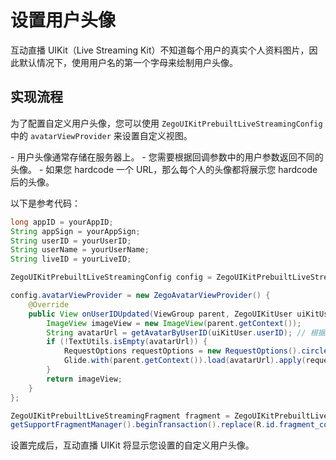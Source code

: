 # 设置用户头像


互动直播 UIKit（Live Streaming Kit）不知道每个用户的真实个人资料图片，因此默认情况下，使用用户名的第一个字母来绘制用户头像。


## 实现流程

为了配置自定义用户头像，您可以使用 `ZegoUIKitPrebuiltLiveStreamingConfig` 中的 `avatarViewProvider` 来设置自定义视图。


<Warning title="Warning">
- 用户头像通常存储在服务器上。
- 您需要根据回调参数中的用户参数返回不同的头像。
- 如果您 hardcode 一个 URL，那么每个人的头像都将展示您 hardcode 后的头像。
</Warning>

以下是参考代码：

```java
long appID = yourAppID; 
String appSign = yourAppSign; 
String userID = yourUserID;
String userName = yourUserName; 
String liveID = yourLiveID; 

ZegoUIKitPrebuiltLiveStreamingConfig config = ZegoUIKitPrebuiltLiveStreamingConfig.host(true);

config.avatarViewProvider = new ZegoAvatarViewProvider() {
    @Override
    public View onUserIDUpdated(ViewGroup parent, ZegoUIKitUser uiKitUser) {
        ImageView imageView = new ImageView(parent.getContext());
        String avatarUrl = getAvatarByUserID(uiKitUser.userID); // 根据用户 ID 获取头像 URL
        if (!TextUtils.isEmpty(avatarUrl)) {
            RequestOptions requestOptions = new RequestOptions().circleCrop(); // 设置圆形裁剪
            Glide.with(parent.getContext()).load(avatarUrl).apply(requestOptions).into(imageView); // 加载图片到 ImageView
        }
        return imageView;
    }
};

ZegoUIKitPrebuiltLiveStreamingFragment fragment = ZegoUIKitPrebuiltLiveStreamingFragment.newInstance(appID, appSign, userID, userName, liveID, config);
getSupportFragmentManager().beginTransaction().replace(R.id.fragment_container, fragment).commitNow();

```

设置完成后，互动直播 UIKit 将显示您设置的自定义用户头像。
